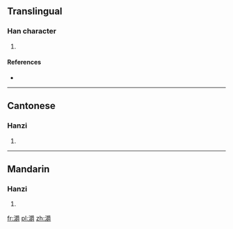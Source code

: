 ==Translingual==

===Han character===
{{Han char|rn=85|rad=水|as=18|sn=21|four=3214<sub>6</sub>|canj=水月田戈 (EBWI)}}

# {{defn|Han|sort=水18}}

====References====
* {{Han ref|kx=0662.110|dkj=18735|dj=1071.140|hdz=31789.030|uh=7042|ud=28738|bh=F461|bd=62561}}

----

==Cantonese==

===Hanzi===
{{yue-hanzi|jyut=|y=juk1}}

# {{defn|lang=yue|sort=水18}}

----

==Mandarin==

===Hanzi===
{{cmn-hanzi|pin=[[zhuó]] ([[zhuo2]])|wg=cho<sup>2</sup>}}

# {{defn|lang=cmn|sort=水18}}

[[fr:灂]]
[[pl:灂]]
[[zh:灂]]